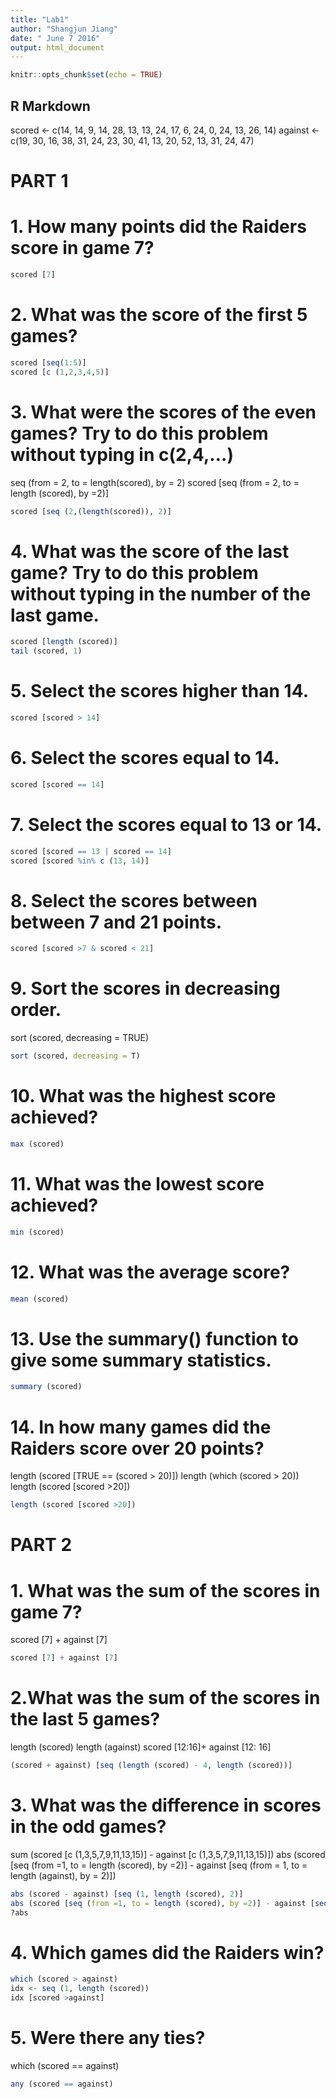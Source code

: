 ```yaml
---
title: "Lab1"
author: "Shangjun Jiang"
date: " June 7 2016"
output: html_document
---
```


```r
knitr::opts_chunk$set(echo = TRUE)
```

## R Markdown
scored <- c(14, 14, 9, 14, 28, 13, 13, 24, 17, 6, 24, 0, 24, 13, 26, 14)
against <- c(19, 30, 16, 38, 31, 24, 23, 30, 41, 13, 20, 52, 13, 31, 24, 47)

# PART 1
# 1. How many points did the Raiders score in game 7?
```r
scored [7]
```

# 2. What was the score of the first 5 games?
```r
scored [seq(1:5)]
scored [c (1,2,3,4,5)]
```

# 3. What were the scores of the even games? Try to do this problem without typing in c(2,4,…)

seq (from = 2, to = length(scored), by = 2)
scored [seq (from = 2, to = length (scored), by =2)]
```r
scored [seq (2,(length(scored)), 2)]
```

# 4. What was the score of the last game? Try to do this problem without typing in the number of the last game.

```r
scored [length (scored)]
tail (scored, 1)
```

# 5. Select the scores higher than 14.

```r
scored [scored > 14]
```

# 6. Select the scores equal to 14.

```r
scored [scored == 14]
```

# 7. Select the scores equal to 13 or 14.

```r
scored [scored == 13 | scored == 14]
scored [scored %in% c (13, 14)]
```

# 8. Select the scores between between 7 and 21 points.

```r
scored [scored >7 & scored < 21]
```

# 9. Sort the scores in decreasing order.
sort (scored, decreasing = TRUE)
```r
sort (scored, decreasing = T)
```

# 10. What was the highest score achieved?

```r
max (scored)
```


# 11. What was the lowest score achieved?

```r
min (scored)
```

# 12. What was the average score?

```r
mean (scored)
```

# 13. Use the summary() function to give some summary statistics.

```r
summary (scored)
```

# 14. In how many games did the Raiders score over 20 points?
length (scored [TRUE == (scored > 20)])
length (which (scored > 20))
length (scored [scored >20])
```r
length (scored [scored >20])
```


# PART 2
# 1. What was the sum of the scores in game 7?
scored [7] + against [7]
```r
scored [7] + against [7]
```

# 2.What was the sum of the scores in the last 5 games?
length (scored)
length (against)
scored [12:16]+ against [12: 16]
```r
(scored + against) [seq (length (scored) - 4, length (scored))]
```

# 3. What was the difference in scores in the odd games?
sum (scored [c (1,3,5,7,9,11,13,15)] - against [c (1,3,5,7,9,11,13,15)])
abs (scored [seq (from =1, to = length (scored), by =2)] - against [seq (from = 1, to = length (against), by = 2)])
```r
abs (scored - against) [seq (1, length (scored), 2)]
abs (scored [seq (from =1, to = length (scored), by =2)] - against [seq (from = 1, to = length (against), by = 2)])
?abs
```


# 4. Which games did the Raiders win?

```r
which (scored > against)
idx <- seq (1, length (scored))
idx [scored >against]
```

# 5. Were there any ties?
which (scored == against)
```r
any (scored == against)
```


